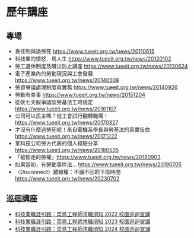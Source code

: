 # 歷年講座

## 專場

- 責任制與過勞死 https://www.tueeit.org.tw/news/20110615
- 科技業的憤怒．鳥人生 https://www.tueeit.org.tw/news/20120102
- 勞工退休制度及職災防止講座 https://www.tueeit.org.tw/news/20130624
- 電子產業內的勞動現況與工會發展 https://www.tueeit.org.tw/news/20140509
- 勞資爭議處理制度與實務 https://www.tueeit.org.tw/news/20140926
- 勞動有查事 https://www.tueeit.org.tw/news/20151204
- 從砍七天假爭議談勞基法工時規定 https://www.tueeit.org.tw/news/20161107
- 公司可以民主嗎？從工會試行翻轉職場！ https://www.tueeit.org.tw/news/20170327
- 才沒有什麼過勞死呢！來自電機系學長與勞基法的真實告白 https://www.tueeit.org.tw/news/20171222
- 某科技公司勞方代表的個人經驗分享 https://www.tueeit.org.tw/news/20180505
- 「被偷走的勞權」https://www.tueeit.org.tw/news/20180903
- 如果當初，有勞動事件法… https://www.tueeit.org.tw/news/20190705
- 〈Disconnect〉離線權：不讀不回的下班時間 https://www.tueeit.org.tw/news/20230702

## 巡迴講座

- [科技業職涯引路：菜鳥工程師求職須知 2022 校園巡迴宣講](/courses/2022)
- [科技業職涯引路：菜鳥工程師求職須知 2023 校園巡迴宣講](/courses/2023)
- [科技業職涯引路：菜鳥工程師求職須知 2024 校園巡迴宣講](/courses/2024)
